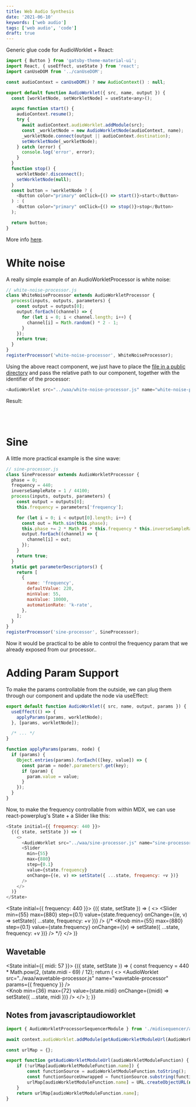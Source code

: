 ```yaml
---
title: Web Audio Synthesis
date: '2021-06-10'
keywords: ['web audio']
tags: ['web audio', 'code']
draft: true
---
```



Generic glue code for AudioWorklet + React:

```js
import { Button } from 'gatsby-theme-material-ui';
import React, { useEffect, useState } from 'react';
import canUseDOM from '../canUseDOM';

const audioContext = canUseDOM() ? new AudioContext() : null;

export default function AudioWorklet({ src, name, output }) {
  const [workletNode, setWorkletNode] = useState<any>();

  async function start() {
    audioContext.resume();
    try {
      await audioContext.audioWorklet.addModule(src);
      const _workletNode = new AudioWorkletNode(audioContext, name);
      _workletNode.connect(output || audioContext.destination);
      setWorkletNode(_workletNode);
    } catch (error) {
      console.log('error', error);
    }
  }
  function stop() {
    workletNode?.disconnect();
    setWorkletNode(null);
  }
  const button = !workletNode ? (
    <Button color="primary" onClick={() => start()}>start</Button>
  ) : (
    <Button color="primary" onClick={() => stop()}>stop</Button>
  );

  return button;
}
```

More info [here](https://developer.mozilla.org/en-US/docs/Web/API/AudioWorkletProcessor#examples).

# White noise

A really simple example of an AudioWorkletProcessor is white noise:

```js
// white-noise-processor.js
class WhiteNoiseProcessor extends AudioWorkletProcessor {
  process(inputs, outputs, parameters) {
    const output = outputs[0];
    output.forEach((channel) => {
      for (let i = 0; i < channel.length; i++) {
        channel[i] = Math.random() * 2 - 1;
      }
    });
    return true;
  }
}
registerProcessor('white-noise-processor', WhiteNoiseProcessor);
```

Using the above react component, we just have to place the [file in a public directory](../waa/white-noise-processor.js) and pass the relative path to our component,
together with the identifier of the processor:

```js
<AudioWorklet src="../waa/white-noise-processor.js" name="white-noise-processor" />
```

Result:

<AudioWorklet src="../waa/white-noise-processor.js" name="white-noise-processor" />
<br />
<br />

# Sine

A little more practical example is the sine wave:

```js
// sine-processor.js
class SineProcessor extends AudioWorkletProcessor {
  phase = 0;
  frequency = 440;
  inverseSampleRate = 1 / 44100;
  process(inputs, outputs, parameters) {
    const output = outputs[0];
    this.frequency = parameters['frequency'];

    for (let i = 0; i < output[0].length; i++) {
      const out = Math.sin(this.phase);
      this.phase += 2 * Math.PI * this.frequency * this.inverseSampleRate;
      output.forEach((channel) => {
        channel[i] = out;
      });
    }
    return true;
  }
  static get parameterDescriptors() {
    return [
      {
        name: 'frequency',
        defaultValue: 220,
        minValue: 55,
        maxValue: 10000,
        automationRate: 'k-rate',
      },
    ];
  }
}
registerProcessor('sine-processor', SineProcessor);
```

<AudioWorklet src="../waa/sine-processor.js" name="sine-processor" />

Now it would be practical to be able to control the frequency param that we already exposed from our processor..

# Adding Param Support

To make the params controllable from the outside, we can plug them through our component and update the node via useEffect:

```js
export default function AudioWorklet({ src, name, output, params }) {
  useEffect(() => {
    applyParams(params, workletNode);
  }, [params, workletNode]);

  /* ... */
}

function applyParams(params, node) {
  if (params) {
    Object.entries(params).forEach(([key, value]) => {
      const param = node?.parameters?.get(key);
      if (param) {
        param.value = value;
      }
    });
  }
}
```

Now, to make the frequency controllable from within MDX, we can use react-powerplug's State + a Slider like this:

```js
<State initial={{ frequency: 440 }}>
  {({ state, setState }) => (
    <>
      <AudioWorklet src="../waa/sine-processor.js" name="sine-processor" params={state} />
      <Slider
        min={55}
        max={880}
        step={0.1}
        value={state.frequency}
        onChange={(e, v) => setState({ ...state, frequency: +v })}
      />
    </>
  )}
</State>
```

<State initial={{ frequency: 440 }}>
  {({ state, setState }) => (
    <>
      <AudioWorklet src="../waa/sine-processor.js" name="sine-processor" params={state} />
      <Slider
        min={55}
        max={880}
        step={0.1}
        value={state.frequency}
        onChange={(e, v) => setState({ ...state, frequency: +v })}
      />
      {/* <Knob
        min={55}
        max={880}
        step={0.1}
        value={state.frequency}
        onChange={(v) => setState({ ...state, frequency: +v })}
      /> */}
    </>
  )}
</State>

## Wavetable

<State initial={{ midi: 57 }}>
  {({ state, setState }) => {
    const frequency = 440 * Math.pow(2, (state.midi - 69) / 12);
    return (
      <>
        <AudioWorklet src="../waa/wavetable-processor.js" name="wavetable-processor" params={{ frequency }} />
        <br />
        <Knob min={36} max={72} value={state.midi} onChange={(midi) => setState({ ...state, midi })} />
      </>
    );
  }}
</State>

## Notes from javascriptaudioworklet

```js
import { AudioWorkletProcessorSequencerModule } from './midisequencer/audioworkletprocessorsequencer.js';

await context.audioWorklet.addModule(getAudioWorkletModuleUrl(AudioWorkletProcessorSequencerModule));

const urlMap = {};

export function getAudioWorkletModuleUrl(audioWorkletModuleFunction) {
    if (!urlMap[audioWorkletModuleFunction.name]) {
        const functionSource = audioWorkletModuleFunction.toString();
        const functionSourceUnwrapped = functionSource.substring(functionSource.indexOf('{') + 1, functionSource.lastIndexOf('}'));
        urlMap[audioWorkletModuleFunction.name] = URL.createObjectURL(new Blob([functionSourceUnwrapped], { type: 'text/javascript' }));
    }
    return urlMap[audioWorkletModuleFunction.name];
}
```